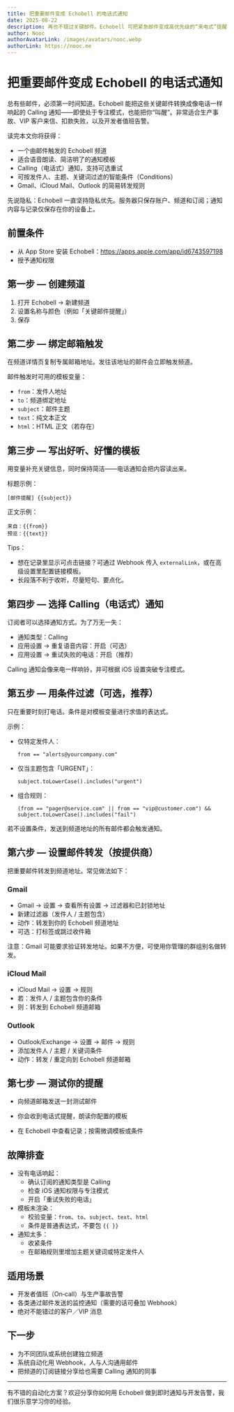 ```yaml
---
title: 把重要邮件变成 Echobell 的电话式通知
date: 2025-08-22
description: 再也不错过关键邮件。Echobell 可把紧急邮件变成高优先级的“来电式”提醒。创建邮箱触发的频道，设置模板和条件，即刻启用。
author: Nooc
authorAvatarLink: /images/avatars/nooc.webp
authorLink: https://nooc.me
---
```


# 把重要邮件变成 Echobell 的电话式通知

总有些邮件，必须第一时间知道。Echobell 能把这些关键邮件转换成像电话一样响起的 Calling 通知——即使处于专注模式，也能把你“叫醒”。非常适合生产事故、VIP 客户来信、扣款失败，以及开发者值班告警。

读完本文你将获得：

- 一个由邮件触发的 Echobell 频道
- 适合语音朗读、简洁明了的通知模板
- Calling（电话式）通知，支持可选重试
- 可按发件人、主题、关键词过滤的智能条件（Conditions）
- Gmail、iCloud Mail、Outlook 的简易转发规则

先说隐私：Echobell 一直坚持隐私优先。服务器只保存账户、频道和订阅；通知内容与记录仅保存在你的设备上。

## 前置条件

- 从 App Store 安装 Echobell：https://apps.apple.com/app/id6743597198
- 授予通知权限

## 第一步 — 创建频道

1. 打开 Echobell → 新建频道
2. 设置名称与颜色（例如「关键邮件提醒」）
3. 保存

## 第二步 — 绑定邮箱触发

在频道详情页复制专属邮箱地址。发往该地址的邮件会立即触发频道。

邮件触发时可用的模板变量：

- `from`：发件人地址
- `to`：频道绑定地址
- `subject`：邮件主题
- `text`：纯文本正文
- `html`：HTML 正文（若存在）

## 第三步 — 写出好听、好懂的模板

用变量补充关键信息，同时保持简洁——电话通知会把内容读出来。

标题示例：

```
[邮件提醒] {{subject}}
```

正文示例：

```
来自：{{from}}
预览：{{text}}
```

Tips：

- 想在记录里显示可点击链接？可通过 Webhook 传入 `externalLink`，或在高级设置里配置链接模板。
- 长段落不利于收听，尽量短句、要点化。

## 第四步 — 选择 Calling（电话式）通知

订阅者可以选择通知方式。为了万无一失：

- 通知类型：Calling
- 应用设置 → 重复语音内容：开启（可选）
- 应用设置 → 重试失败的电话：开启（推荐）

Calling 通知会像来电一样响铃，并可根据 iOS 设置突破专注模式。

## 第五步 — 用条件过滤（可选，推荐）

只在重要时刻打电话。条件是对模板变量进行求值的表达式。

示例：

- 仅特定发件人：
  ```
  from == "alerts@yourcompany.com"
  ```
- 仅当主题包含「URGENT」：
  ```
  subject.toLowerCase().includes("urgent")
  ```
- 组合规则：
  ```
  (from == "pager@service.com" || from == "vip@customer.com") && subject.toLowerCase().includes("fail")
  ```

若不设置条件，发送到频道地址的所有邮件都会触发通知。

## 第六步 — 设置邮件转发（按提供商）

把重要邮件转发到频道地址。常见做法如下：

### Gmail

- Gmail → 设置 → 查看所有设置 → 过滤器和已封锁地址
- 新建过滤器（发件人 / 主题包含）
- 动作：转发到你的 Echobell 频道地址
- 可选：打标签或跳过收件箱

注意：Gmail 可能要求验证转发地址。如果不方便，可使用你管理的群组别名做转发。

### iCloud Mail

- iCloud Mail → 设置 → 规则
- 若：发件人 / 主题包含你的条件
- 则：转发到 Echobell 频道邮箱

### Outlook

- Outlook/Exchange → 设置 → 邮件 → 规则
- 添加发件人 / 主题 / 关键词条件
- 动作：转发 / 重定向到 Echobell 频道邮箱

## 第七步 — 测试你的提醒

- 向频道邮箱发送一封测试邮件
- 你会收到电话式提醒，朗读你配置的模板

- 在 Echobell 中查看记录；按需微调模板或条件

## 故障排查

- 没有电话响起：
  - 确认订阅的通知类型是 Calling
  - 检查 iOS 通知权限与专注模式
  - 开启「重试失败的电话」
- 模板未渲染：
  - 校验变量：`from`、`to`、`subject`、`text`、`html`
  - 条件是普通表达式，不要包 `{{ }}`
- 通知太多：
  - 收紧条件
  - 在邮箱规则里增加主题关键词或特定发件人

## 适用场景

- 开发者值班（On‑call）与生产事故告警
- 各类通过邮件发送的监控通知（需要的话可叠加 Webhook）
- 绝对不能错过的客户／VIP 消息

## 下一步

- 为不同团队或系统创建独立频道
- 系统自动化用 Webhook，人与人沟通用邮件
- 把频道的订阅链接分享给也需要 Calling 通知的同事

---

有不错的自动化方案？欢迎分享你如何用 Echobell 做到即时通知与开发告警，我们很乐意学习你的经验。
